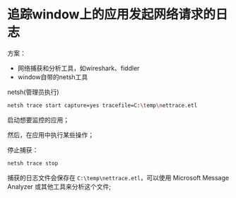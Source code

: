 # 追踪window上的应用发起网络请求的日志

方案：

- 网络捕获和分析工具，如wireshark、fiddler
- window自带的netsh工具

netsh(管理员执行)

```bash
netsh trace start capture=yes tracefile=C:\temp\nettrace.etl
```

启动想要监控的应用；

然后，在应用中执行某些操作；

停止捕获：

```bash
netsh trace stop
```

捕获的日志文件会保存在 `C:\temp\nettrace.etl`，可以使用 Microsoft Message Analyzer 或其他工具来分析这个文件;

